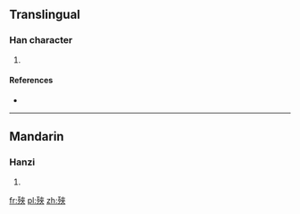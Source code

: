 ==Translingual==

===Han character===
{{Han char|rn=78|rad=歹|as=07|sn=11|four=1428<sub>8</sub>|canj=一弓大人人 (MNKOO)}}

# {{defn|Han|sort=歹07}}

====References====
* {{Han ref|kx=0581.040|dkj=16471|dj=0973.140|hdz=21387.130|uh=6B8E|ud=27534|bh=D5DD|bd=54749}}

----

==Mandarin==

===Hanzi===
{{cmn-hanzi|pin=[[jìng]] ([[jing4]]), [[qià]] ([[qia4]])|wg=ching<sup>4</sup>, ch'ia<sup>4</sup>}}

# {{defn|lang=cmn|sort=歹07}}

[[fr:殎]]
[[pl:殎]]
[[zh:殎]]